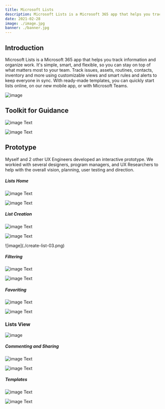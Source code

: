 ```yaml
---
title: Microsoft Lists
description: Microsoft Lists is a Microsoft 365 app that helps you track information and organize work. It's simple, smart, and flexible, so you can stay on top of what matters most to your team.
date: 2021-02-28
image: ./image.jpg
banner: ./banner.jpg
---
```


## Introduction
Microsoft Lists is a Microsoft 365 app that helps you track information and organize work. It's simple, smart, and flexible, so you can stay on top of what matters most to your team. Track issues, assets, routines, contacts, inventory and more using customizable views and smart rules and alerts to keep everyone in sync. With ready-made templates, you can quickly start lists online, on our new mobile app, or with Microsoft Teams.

<Row>
<Col>

![image](./web-mobile.png)

</Col>
</Row>

## Toolkit for Guidance

<Row>
<Col>

![image](./colors.png)
Text

</Col>
<Col>

![image](./web-toolkit.png)
Text

</Col>
</Row>



## Prototype
Myself and 2 other UX Engineers developed an interactive prototype. We workied with several designers, program managers, and UX Researchers to help with the overall vision, planning, user testing and direction.


##### Lists Home 
<Row>
<Col>

![image](./lists-landing.png)
Text

</Col>
<Col>

![image](./recent-lists.png)
Text

</Col>
</Row>



##### List Creation
<Row>
<Col>

![image](./create-list.png)
Text

</Col>
<Col>

![image](./create-list.png)
Text

</Col>
</Row>

<Row>
<Col>
![image](./create-list-03.png)
</Col>
</Row>



##### Filtering 
<Row>
<Col>

![image](./filtering-01.png)
Text

</Col>
<Col>

![image](./filtering-02.png)
Text

</Col>
</Row>


##### Favoriting
<Row>
<Col>

![image](./favoriting-01.png)
Text

</Col>
<Col>

![image](./favoriting-02.png)
Text

</Col>
</Row>


### Lists View

<Row>
<Col>

![image](./lists-commenting.png)

</Col>
</Row>


##### Commenting and Sharing
<Row>
<Col>

![image](./lists-comment-02.png)
Text

</Col>
<Col>

![image](./lists-share-item.png)
Text

</Col>
</Row>

##### Templates
<Row>
<Col>

![image](./lists-comment-02.png)
Text

</Col>
<Col>

![image](./lists-share-item.png)
Text

</Col>
</Row>